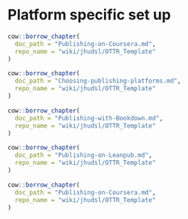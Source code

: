 
# Platform specific set up

```r
cow::borrow_chapter(
  doc_path = "Publishing-on-Coursera.md",
  repo_name = "wiki/jhudsl/OTTR_Template"
)
```

```r
cow::borrow_chapter(
  doc_path = "Choosing-publishing-platforms.md",
  repo_name = "wiki/jhudsl/OTTR_Template"
)
```

```r
cow::borrow_chapter(
  doc_path = "Publishing-with-Bookdown.md",
  repo_name = "wiki/jhudsl/OTTR_Template"
)
```

```r
cow::borrow_chapter(
  doc_path = "Publishing-on-Leanpub.md",
  repo_name = "wiki/jhudsl/OTTR_Template"
)
```

```r
cow::borrow_chapter(
  doc_path = "Publishing-on-Coursera.md",
  repo_name = "wiki/jhudsl/OTTR_Template"
)
```
